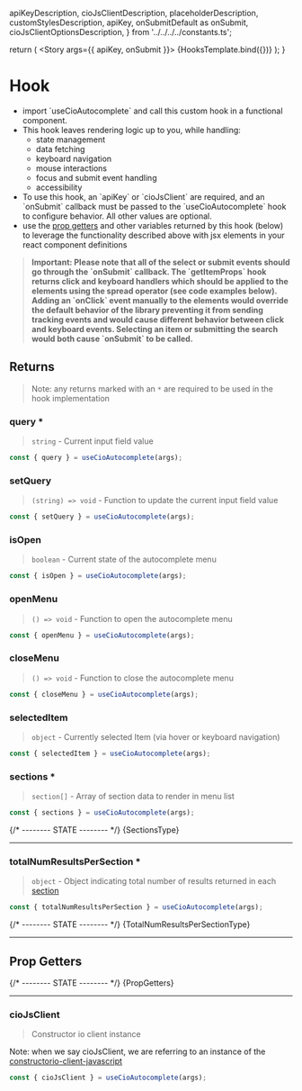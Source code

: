 
  apiKeyDescription,
  cioJsClientDescription,
  placeholderDescription,
  customStylesDescription,
  apiKey,
  onSubmitDefault as onSubmit,
  cioJsClientOptionsDescription,
} from '../../../../constants.ts';

<Meta of={HooksStories} name='Documentation' />

return (
  <Canvas>
    <Story args={{ apiKey, onSubmit }}>
      {HooksTemplate.bind({})}
    </Story>
  </Canvas>
  );
}

# Hook 
  - import \`useCioAutocomplete\` and call this custom hook in a functional component.
  - This hook leaves rendering logic up to you, while handling:
    - state management
    - data fetching
    - keyboard navigation
    - mouse interactions
    - focus and submit event handling
    - accessibility
- To use this hook, an \`apiKey\` or \`cioJsClient\` are required, and an \`onSubmit\` callback must be passed to the \`useCioAutocomplete\` hook to configure behavior. All other values are optional.
- use the <a href="https://kentcdodds.com/blog/how-to-give-rendering-control-to-users-with-prop-getters" target="__blank">prop getters</a> and other variables returned by this hook (below) to leverage the functionality described above with jsx elements in your react component definitions

> **Important: Please note that all of the select or submit events should go through the \`onSubmit\` callback. The \`getItemProps\` hook returns click and keyboard handlers which should be applied to the elements using the spread operator (see code examples below). Adding an \`onClick\` event manually to the elements would override the default behavior of the library preventing it from sending tracking events and would cause different behavior between click and keyboard events. Selecting an item or submitting the search would both cause \`onSubmit\` to be called.**


## Returns

> Note: any returns marked with an `*` are required to be used in the hook implementation

### query \* 

> `string` - Current input field value

  ```jsx
  const { query } = useCioAutocomplete(args);
  ```

### setQuery 

> `(string) => void` - Function to update the current input field value 

  ```jsx
  const { setQuery } = useCioAutocomplete(args);
  ```

### isOpen 

> `boolean` - Current state of the autocomplete menu 

  ```jsx
  const { isOpen } = useCioAutocomplete(args);
  ```

### openMenu 

> `() => void` - Function to open the autocomplete menu 

  ```jsx
  const { openMenu } = useCioAutocomplete(args);
  ```

### closeMenu

> `() => void` - Function to close the autocomplete menu 

  ```jsx
  const { closeMenu } = useCioAutocomplete(args);
  ```

### selectedItem

> `object` - Currently selected Item (via hover or keyboard navigation) 

  ```jsx
  const { selectedItem } = useCioAutocomplete(args);
  ```

### sections \* 

> `section[]` - Array of section data to render in menu list 

  ```jsx
  const { sections } = useCioAutocomplete(args);
  ```

{/* -------- STATE -------- */}
<Markdown>{SectionsType}</Markdown>
<hr />

### totalNumResultsPerSection \*

> `object` - Object indicating total number of results returned in each [section](#section)

  ```jsx
  const { totalNumResultsPerSection } = useCioAutocomplete(args);
  ```

{/* -------- STATE -------- */}
<Markdown>{TotalNumResultsPerSectionType}</Markdown>
<hr />

## Prop Getters

{/* -------- STATE -------- */}
<Markdown>{PropGetters}</Markdown>
<hr />

### cioJsClient 

> Constructor io client instance 

Note: when we say cioJsClient, we are referring to an instance of the [constructorio-client-javascript](https://www.npmjs.com/package/@constructor-io/constructorio-client-javascript)

  ```jsx
  const { cioJsClient } = useCioAutocomplete(args);
  ```
